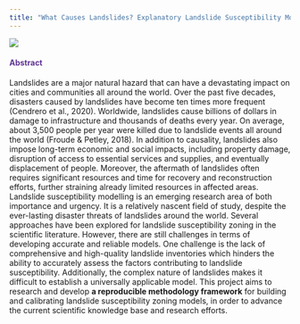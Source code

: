 ```yaml
---
title: "What Causes Landslides? Explanatory Landslide Susceptibility Modelling : Case Study of Italy"
---
```


![](images/landslides (4).png)
 
::: {style="color: #603494;"}
#### **Abstract** {style="color: #603494;"}
:::

Landslides are a major natural hazard that can have a devastating impact on cities and communities all around the world. Over the past five decades, disasters caused by landslides have become ten times more frequent (Cendrero et al., 2020). Worldwide, landslides cause billions of dollars in damage to infrastructure and thousands of deaths every year. On average, about 3,500 people per year were killed due to landslide events all around the world (Froude & Petley, 2018). In addition to causality, landslides also impose long-term economic and social impacts, including property damage, disruption of access to essential services and supplies, and eventually displacement of people. Moreover, the aftermath of landslides often requires significant resources and time for recovery and reconstruction efforts, further straining already limited resources in affected areas. Landslide susceptibility modelling is an emerging research area of both importance and urgency. It is a relatively nascent field of study, despite the ever-lasting disaster threats of landslides around the world. Several approaches have been explored for landslide susceptibility zoning in the scientific literature. However, there are still challenges in terms of developing accurate and reliable models. One challenge is the lack of comprehensive and high-quality landslide inventories which hinders the ability to accurately assess the factors contributing to landslide susceptibility. Additionally, the complex nature of landslides makes it difficult to establish a universally applicable model. This project aims to research and develop **a reproducible methodology framework** for building and calibrating landslide susceptibility zoning models, in order to advance the current scientific knowledge base and research efforts.
